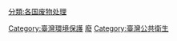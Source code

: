 [[分類:各国废物处理|分類:各国废物处理]]
[[Category:臺灣環境保護|Category:臺灣環境保護]]
[[Category:臺灣基礎設施|廢]]
[[Category:臺灣公共衛生|Category:臺灣公共衛生]]